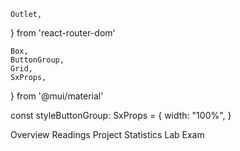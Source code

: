     Outlet,
} from 'react-router-dom'

    Box,
    ButtonGroup,
    Grid,
    SxProps,
} from '@mui/material'



const styleButtonGroup: SxProps = {
    width: "100%",
}

<Grid container spacing="2">
    <Grid item xs="10">
        <Outlet />
    </Grid>
    <Grid item xs="2">
        <Box role="navigation" aria-label="Assignments Links">
            <ButtonGroup orientation="vertical" color="primary" sx={styleButtonGroup}>
                <NavButton to="/assignments" match="equals">Overview</NavButton>
                <NavButton to="/assignments/readings">Readings</NavButton>
                <NavButton to="/assignments/project">Project</NavButton>
                <NavButton to="/assignments/statisticslab">Statistics Lab</NavButton>
                <NavButton to="/assignments/exam">Exam</NavButton>
            </ButtonGroup>
        </Box>
    </Grid>
</Grid>
